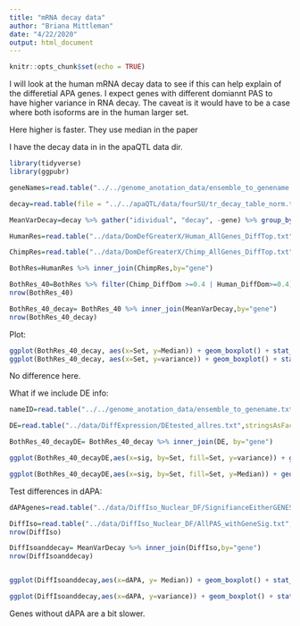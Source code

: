 ```yaml
---
title: "mRNA decay data"
author: "Briana Mittleman"
date: "4/22/2020"
output: html_document
---
```


```r
knitr::opts_chunk$set(echo = TRUE)
```

I will look at the human mRNA decay data to see if this can help explain of the differetial APA genes. I expect genes with different domiannt PAS to have higher variance in RNA decay. The caveat is it would have to be a case where both isoforms are in the human larger set.

Here higher is faster. They use median in the paper

I have the decay data in in the apaQTL data dir. 

```r
library(tidyverse)
library(ggpubr)
```

```r
geneNames=read.table("../../genome_anotation_data/ensemble_to_genename.txt", sep="\t", col.names = c('gene_id', 'GeneName', 'source' ),stringsAsFactors = F)

decay=read.table(file = "../../apaQTL/data/fourSU/tr_decay_table_norm.txt", header=T, stringsAsFactors = F) %>% dplyr::select(gene_id,contains("RNAdecay")) %>% inner_join(geneNames, by="gene_id") %>% dplyr::select(GeneName, contains("RNAdecay")) %>% rename(gene=GeneName)

MeanVarDecay=decay %>% gather("idividual", "decay", -gene) %>% group_by(gene) %>% summarise(Median=median(decay), variance=var(decay))

```

```r
HumanRes=read.table("../data/DomDefGreaterX/Human_AllGenes_DiffTop.txt", col.names = c("Human_PAS", "gene","Human_DiffDom"),stringsAsFactors = F)

ChimpRes=read.table("../data/DomDefGreaterX/Chimp_AllGenes_DiffTop.txt", col.names = c("Chimp_PAS", "gene","Chimp_DiffDom"),stringsAsFactors = F)

BothRes=HumanRes %>% inner_join(ChimpRes,by="gene")

BothRes_40=BothRes %>% filter(Chimp_DiffDom >=0.4 | Human_DiffDom>=0.4) %>% mutate(Set= ifelse(Human_PAS==Chimp_PAS,"Same", "Different"),cut=40)
nrow(BothRes_40)

BothRes_40_decay= BothRes_40 %>% inner_join(MeanVarDecay,by="gene")
nrow(BothRes_40_decay)

```

Plot: 

```r
ggplot(BothRes_40_decay, aes(x=Set, y=Median)) + geom_boxplot() + stat_compare_means()
ggplot(BothRes_40_decay, aes(x=Set, y=variance)) + geom_boxplot() + stat_compare_means()
```

No difference here. 


What if we include DE info:

```r
nameID=read.table("../../genome_anotation_data/ensemble_to_genename.txt",sep="\t", header = T, stringsAsFactors = F) %>% dplyr::select(Gene_stable_ID, Gene.name)

DE=read.table("../data/DiffExpression/DEtested_allres.txt",stringsAsFactors = F,header = F, col.names = c("Gene_stable_ID" ,"logFC" ,"AveExpr" , "t" ,  "P.Value" ,  "adj.P.Val", "B"  )) %>% inner_join(nameID,by="Gene_stable_ID") %>% dplyr::rename('gene'=Gene.name) %>% dplyr::select(-Gene_stable_ID) %>% mutate(sig=ifelse(adj.P.Val<.05, "Yes", "No")) %>% select(gene, sig)
```


```r
BothRes_40_decayDE= BothRes_40_decay %>% inner_join(DE, by="gene")

ggplot(BothRes_40_decayDE,aes(x=sig, by=Set, fill=Set, y=variance)) + geom_boxplot() + stat_compare_means()

ggplot(BothRes_40_decayDE,aes(x=sig, by=Set, fill=Set, y=Median)) + geom_boxplot() + stat_compare_means() + labs(x="DE",title="mRNA decay rates by conservation of dominant PAS and DE")
```

Test differences in dAPA:  

```r
dAPAgenes=read.table("../data/DiffIso_Nuclear_DF/SignifianceEitherGENES_Nuclear.txt", header = T)

DiffIso=read.table("../data/DiffIso_Nuclear_DF/AllPAS_withGeneSig.txt", header = T,stringsAsFactors = F) %>% group_by(gene) %>% summarise(meanDelta=mean(deltaPAU)) %>% mutate(dAPA=ifelse(gene %in% dAPAgenes$gene, "Yes","No"))
nrow(DiffIso)

DiffIsoanddecay= MeanVarDecay %>% inner_join(DiffIso,by="gene")
nrow(DiffIsoanddecay)


ggplot(DiffIsoanddecay,aes(x=dAPA, y= Median)) + geom_boxplot() + stat_compare_means() + labs(title="mRNA decay rate", y="Median Human Decay Rate")

ggplot(DiffIsoanddecay,aes(x=dAPA, y=variance)) + geom_boxplot() + stat_compare_means() 
```

Genes without dAPA are a bit slower. 
